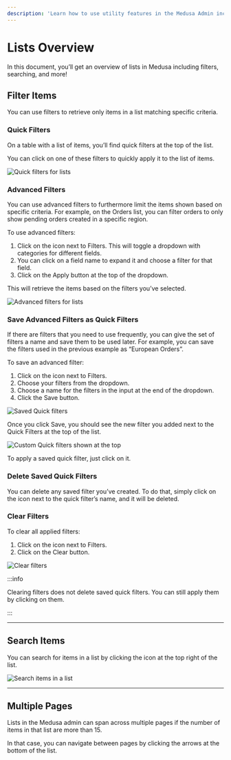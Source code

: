 ```yaml
---
description: 'Learn how to use utility features in the Medusa Admin including lists, quick and advanced filters, pagination, and search functionalities. You can also customize quick features.'
---
```



# Lists Overview

In this document, you’ll get an overview of lists in Medusa including filters, searching, and more!

## Filter Items

You can use filters to retrieve only items in a list matching specific criteria.

### Quick Filters

On a table with a list of items, you’ll find quick filters at the top of the list.

You can click on one of these filters to quickly apply it to the list of items.

![Quick filters for lists](https://res.cloudinary.com/dza7lstvk/image/upload/v1667998663/Medusa%20Docs/User%20Guide/eVwD0JP_ukor4r.png)

### Advanced Filters

You can use advanced filters to furthermore limit the items shown based on specific criteria. For example, on the Orders list, you can filter orders to only show pending orders created in a specific region.

To use advanced filters:

1. Click on the <UiIcon lightIcon="https://res.cloudinary.com/dza7lstvk/image/upload/v1667999131/Medusa%20Docs/UI%20Icons/1hL8NiW_lqmjcq.png" darkIcon="https://res.cloudinary.com/dza7lstvk/image/upload/v1667999150/Medusa%20Docs/UI%20Icons/8LtkPqW_jyqz5i.png" alt="plus" /> icon next to Filters. This will toggle a dropdown with categories for different fields.
2. You can click on a field name to expand it and choose a filter for that field.
3. Click on the Apply button at the top of the dropdown.

This will retrieve the items based on the filters you’ve selected.

![Advanced filters for lists](https://res.cloudinary.com/dza7lstvk/image/upload/v1667998724/Medusa%20Docs/User%20Guide/rg9nKcS_vpwcrg.png)

### Save Advanced Filters as Quick Filters

If there are filters that you need to use frequently, you can give the set of filters a name and save them to be used later. For example, you can save the filters used in the previous example as “European Orders”.

To save an advanced filter:

1. Click on the <UiIcon lightIcon="https://res.cloudinary.com/dza7lstvk/image/upload/v1667999131/Medusa%20Docs/UI%20Icons/1hL8NiW_lqmjcq.png" darkIcon="https://res.cloudinary.com/dza7lstvk/image/upload/v1667999150/Medusa%20Docs/UI%20Icons/8LtkPqW_jyqz5i.png" alt="plus" /> icon next to Filters.
2. Choose your filters from the dropdown.
3. Choose a name for the filters in the input at the end of the dropdown.
4. Click the Save button.

![Saved Quick filters](https://res.cloudinary.com/dza7lstvk/image/upload/v1667998745/Medusa%20Docs/User%20Guide/0nKZ5BX_r5tdld.png)

Once you click Save, you should see the new filter you added next to the Quick Filters at the top of the list.

![Custom Quick filters shown at the top](https://res.cloudinary.com/dza7lstvk/image/upload/v1667998777/Medusa%20Docs/User%20Guide/ymuSHkv_xey8ao.png)

To apply a saved quick filter, just click on it.

### Delete Saved Quick Filters

You can delete any saved filter you’ve created. To do that, simply click on the <UiIcon lightIcon="https://res.cloudinary.com/dza7lstvk/image/upload/v1667999180/Medusa%20Docs/UI%20Icons/kvGRHQR_s0ptsm.png" darkIcon="https://res.cloudinary.com/dza7lstvk/image/upload/v1667999200/Medusa%20Docs/UI%20Icons/RJ4SLIu_n30zqr.png" alt="X" /> icon next to the quick filter’s name, and it will be deleted.

### Clear Filters

To clear all applied filters:

1. Click on the <UiIcon lightIcon="https://res.cloudinary.com/dza7lstvk/image/upload/v1667999131/Medusa%20Docs/UI%20Icons/1hL8NiW_lqmjcq.png" darkIcon="https://res.cloudinary.com/dza7lstvk/image/upload/v1667999150/Medusa%20Docs/UI%20Icons/8LtkPqW_jyqz5i.png" alt="plus" /> icon next to Filters.
2. Click on the Clear button.

![Clear filters](https://res.cloudinary.com/dza7lstvk/image/upload/v1667998828/Medusa%20Docs/User%20Guide/ArawLDT_mjye2n.png)

:::info

Clearing filters does not delete saved quick filters. You can still apply them by clicking on them.

:::

---

## Search Items

You can search for items in a list by clicking the <UiIcon lightIcon="https://res.cloudinary.com/dza7lstvk/image/upload/v1667999227/Medusa%20Docs/UI%20Icons/k0U0wpO_pizpfd.png" darkIcon="https://res.cloudinary.com/dza7lstvk/image/upload/v1667999249/Medusa%20Docs/UI%20Icons/IdKjFak_ultvmh.png" alt="magnifier" /> icon at the top right of the list.

![Search items in a list](https://res.cloudinary.com/dza7lstvk/image/upload/v1697794886/Medusa%20Docs/User%20Guide/Screenshot_2023-10-20_at_12.41.11_PM_xkmbno.png)

---

## Multiple Pages

Lists in the Medusa admin can span across multiple pages if the number of items in that list are more than 15. 

In that case, you can navigate between pages by clicking the arrows at the bottom of the list.